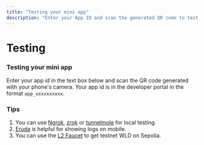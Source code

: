 ```yaml
---
title: "Testing your mini app"
description: "Enter your App ID and scan the generated QR code to test your mini app."
---
```



# Testing

### Testing your mini app

Enter your app id in the text box below and scan the QR code generated with your phone's camera.
Your app id is in the developer portal in the format `app_xxxxxxxxxx`.

<QRCodeGenerator />

### Tips

1. You can use [Ngrok](https://ngrok.com/), [zrok](https://zrok.io/) or [tunnelmole](https://tunnelmole.com/) for local testing.
2. [Eruda](https://github.com/liriliri/eruda) is helpful for showing logs on mobile.
3. You can use the [L2 Faucet](https://www.l2faucet.com/world) to get testnet WLD on Sepolia.
